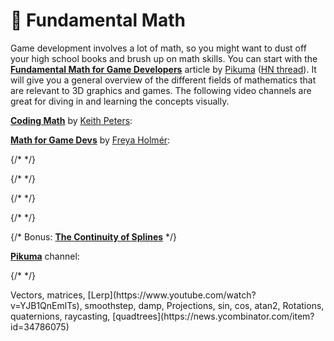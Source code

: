 
# 📐 Fundamental Math

Game development involves a lot of math, so you might want to dust off your high school books and brush up on math skills. You can start with the [**Fundamental Math for Game Developers**](https://pikuma.com/blog/math-for-game-developers) article by [Pikuma](https://twitter.com/pikuma) ([HN thread](https://news.ycombinator.com/item?id=34690889)). It will give you a general overview of the different fields of mathematics that are relevant to 3D graphics and games. The following video channels are great for diving in and learning the concepts visually.

[**Coding Math**](https://www.youtube.com/playlist?list=PL7wAPgl1JVvUEb0dIygHzO4698tmcwLk9) by [Keith Peters](https://www.bit-101.com/blog/about-me/):

<YouTube id="PL7wAPgl1JVvUEb0dIygHzO4698tmcwLk9" isPlaylist />

[**Math for Game Devs**](https://www.youtube.com/playlist?list=PLImQaTpSAdsArRFFj8bIfqMk2X7Vlf3XF) by [Freya Holmér](https://twitter.com/FreyaHolmer):

<YouTube id="PLImQaTpSAdsArRFFj8bIfqMk2X7Vlf3XF" isPlaylist />

{/* <YouTube id="MOYiVLEnhrw" /> */}

{/* <YouTube id="XiwEyopOMqg" /> */}

{/* <YouTube id="1NLekEd770w" /> */}

{/* <YouTube id="-Ii3MrJFBkQ" /> */}

{/* Bonus: [**The Continuity of Splines**](https://www.youtube.com/watch?v=jvPPXbo87ds) */}

[**Pikuma**](https://www.youtube.com/@pikuma) channel:

<YouTube id="ertWmgkdkiE" />

{/* <YouTube id="UG530eh8q4A" /> */}

<Todo>
  Vectors, matrices, [Lerp](https://www.youtube.com/watch?v=YJB1QnEmlTs), smoothstep, damp,
  Projections, sin, cos, atan2, Rotations, quaternions, raycasting,
  [quadtrees](https://news.ycombinator.com/item?id=34786075)
</Todo>
